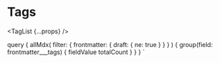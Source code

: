 

# Tags

<TagList {...props} />

  query {
    allMdx(
      filter: {
        frontmatter: {
        	draft: { ne: true }
        }
      }
    ) {
      group(field: frontmatter___tags) {
        fieldValue
        totalCount
      }
    }
  }
`